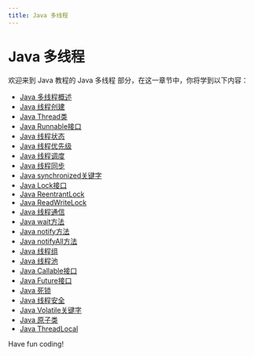 ```yaml
---
title: Java 多线程
---
```


# Java 多线程

欢迎来到 Java 教程的 Java 多线程 部分，在这一章节中，你将学到以下内容：

- [Java 多线程概述](./0-java-multi-threaded-overview.mdx)
- [Java 线程创建](./1-java-thread-creation.mdx)
- [Java Thread类](./2-java-thread-class.mdx)
- [Java Runnable接口](./3-java-runnable-interface.mdx)
- [Java 线程状态](./4-java-thread-status.mdx)
- [Java 线程优先级](./5-java-thread-priority.mdx)
- [Java 线程调度](./6-java-thread-scheduling.mdx)
- [Java 线程同步](./7-java-thread-synchronization.mdx)
- [Java synchronized关键字](./8-java-synchronized-keyword.mdx)
- [Java Lock接口](./9-java-lock-interface.mdx)
- [Java ReentrantLock](./10-java-reentrantlock.mdx)
- [Java ReadWriteLock](./11-java-readwritelock.mdx)
- [Java 线程通信](./12-java-thread-communication.mdx)
- [Java wait方法](./13-java-wait-method.mdx)
- [Java notify方法](./14-java-notify-method.mdx)
- [Java notifyAll方法](./15-java-notifyall-method.mdx)
- [Java 线程组](./16-java-thread-group.mdx)
- [Java 线程池](./17-java-thread-pool.mdx)
- [Java Callable接口](./18-java-callable-interface.mdx)
- [Java Future接口](./19-java-future-interface.mdx)
- [Java 死锁](./20-java-deadlock.mdx)
- [Java 线程安全](./21-java-thread-security.mdx)
- [Java Volatile关键字](./22-java-volatile-keyword.mdx)
- [Java 原子类](./23-java-atomic-class.mdx)
- [Java ThreadLocal](./24-java-threadlocal.mdx)

Have fun coding!